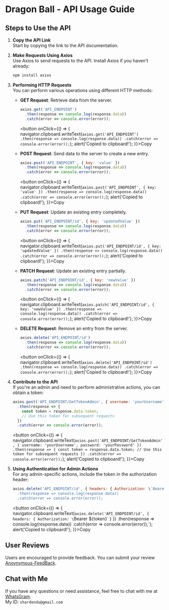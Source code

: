 # Dragon Ball - API Usage Guide

## Steps to Use the API

1. **Copy the API Link**  
   Start by copying the link to the API documentation.

2. **Make Requests Using Axios**  
   Use Axios to send requests to the API. Install Axios if you haven't already:

   ```bash
   npm install axios
    ```


3. **Performing HTTP Requests**  
   You can perform various operations using different HTTP methods:

   - **GET Request**: Retrieve data from the server.
     ```javascript
     axios.get('API_ENDPOINT')
       .then(response => console.log(response.data))
       .catch(error => console.error(error));
     ```
     <button onClick={() => {
       navigator.clipboard.writeText(`axios.get('API_ENDPOINT')
         .then(response => console.log(response.data))
         .catch(error => console.error(error));`);
       alert('Copied to clipboard!');
     }}>Copy</button>

   - **POST Request**: Send data to the server to create a new entry.
     ```javascript
     axios.post('API_ENDPOINT', { key: 'value' })
       .then(response => console.log(response.data))
       .catch(error => console.error(error));
     ```
     <button onClick={() => {
       navigator.clipboard.writeText(`axios.post('API_ENDPOINT', { key: 'value' })
         .then(response => console.log(response.data))
         .catch(error => console.error(error));`);
       alert('Copied to clipboard!');
     }}>Copy</button>

   - **PUT Request**: Update an existing entry completely.
     ```javascript
     axios.put('API_ENDPOINT/id', { key: 'updatedValue' })
       .then(response => console.log(response.data))
       .catch(error => console.error(error));
     ```
     <button onClick={() => {
       navigator.clipboard.writeText(`axios.put('API_ENDPOINT/id', { key: 'updatedValue' })
         .then(response => console.log(response.data))
         .catch(error => console.error(error));`);
       alert('Copied to clipboard!');
     }}>Copy</button>

   - **PATCH Request**: Update an existing entry partially.
     ```javascript
     axios.patch('API_ENDPOINT/id', { key: 'newValue' })
       .then(response => console.log(response.data))
       .catch(error => console.error(error));
     ```
     <button onClick={() => {
       navigator.clipboard.writeText(`axios.patch('API_ENDPOINT/id', { key: 'newValue' })
         .then(response => console.log(response.data))
         .catch(error => console.error(error));`);
       alert('Copied to clipboard!');
     }}>Copy</button>

   - **DELETE Request**: Remove an entry from the server.
     ```javascript
     axios.delete('API_ENDPOINT/id')
       .then(response => console.log(response.data))
       .catch(error => console.error(error));
     ```
     <button onClick={() => {
       navigator.clipboard.writeText(`axios.delete('API_ENDPOINT/id')
         .then(response => console.log(response.data))
         .catch(error => console.error(error));`);
       alert('Copied to clipboard!');
     }}>Copy</button>

4. **Contribute to the API**  
   If you're an admin and need to perform administrative actions, you can obtain a token:
   ```javascript
   axios.post('API_ENDPOINT/GetTokenAdmin', { username: 'yourUsername', password: 'yourPassword' })
     .then(response => {
       const token = response.data.token;
       // Use this token for subsequent requests
     })
     .catch(error => console.error(error));
   ```
   <button onClick={() => {
     navigator.clipboard.writeText(`axios.post('API_ENDPOINT/GetTokenAdmin', { username: 'yourUsername', password: 'yourPassword' })
       .then(response => {
         const token = response.data.token;
         // Use this token for subsequent requests
       })
       .catch(error => console.error(error));`);
     alert('Copied to clipboard!');
   }}>Copy</button>

5. **Using Authentication for Admin Actions**  
   For any admin-specific actions, include the token in the authorization header:
   ```javascript
   axios.delete('API_ENDPOINT/id', { headers: { Authorization: \`Bearer \${token}\` } })
     .then(response => console.log(response.data))
     .catch(error => console.error(error));
   ```
   <button onClick={() => {
     navigator.clipboard.writeText(`axios.delete('API_ENDPOINT/id', { headers: { Authorization: \`Bearer \${token}\` } })
       .then(response => console.log(response.data))
       .catch(error => console.error(error));`);
     alert('Copied to clipboard!');
   }}>Copy</button>

## User Reviews
Users are encouraged to provide feedback. You can submit your review [Anoynymous-FeedBack](https://shardendu-mishra-secret-message-application.vercel.app/u/ShardenduMishra22).

## Chat with Me
If you have any questions or need assistance, feel free to chat with me at [WhatsGram](https://whatsgram-jm9c.onrender.com/).  
My ID: `shardendu@gmail.com`